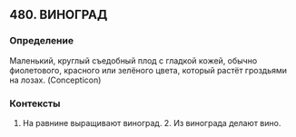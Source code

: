 ## 480. ВИНОГРАД
### Определение
Маленький, круглый съедобный плод с гладкой кожей, обычно фиолетового, красного или зелёного цвета, который растёт гроздьями на лозах. (Concepticon)

### Контексты
1. На равнине выращивают виноград. 2. Из винограда делают вино.

